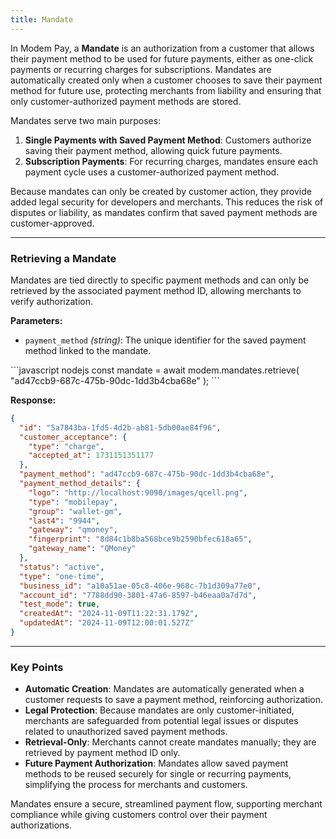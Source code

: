 ```yaml
---
title: Mandate
---
```


In Modem Pay, a **Mandate** is an authorization from a customer that allows their payment method to be used for future payments, either as one-click payments or recurring charges for subscriptions. Mandates are automatically created only when a customer chooses to save their payment method for future use, protecting merchants from liability and ensuring that only customer-authorized payment methods are stored.

Mandates serve two main purposes:
1. **Single Payments with Saved Payment Method**: Customers authorize saving their payment method, allowing quick future payments.
2. **Subscription Payments**: For recurring charges, mandates ensure each payment cycle uses a customer-authorized payment method.

Because mandates can only be created by customer action, they provide added legal security for developers and merchants. This reduces the risk of disputes or liability, as mandates confirm that saved payment methods are customer-approved.

---

### Retrieving a Mandate

Mandates are tied directly to specific payment methods and can only be retrieved by the associated payment method ID, allowing merchants to verify authorization.

**Parameters:**
- `payment_method` *(string)*: The unique identifier for the saved payment method linked to the mandate.

<CodeGroup>
```javascript nodejs
const mandate = await modem.mandates.retrieve(
    "ad47ccb9-687c-475b-90dc-1dd3b4cba68e"
);
```
</CodeGroup>

**Response:**

```json 
{
  "id": "5a7843ba-1fd5-4d2b-ab81-5db00ae84f96",
  "customer_acceptance": {
    "type": "charge",
    "accepted_at": 1731151351177
  },
  "payment_method": "ad47ccb9-687c-475b-90dc-1dd3b4cba68e",
  "payment_method_details": {
    "logo": "http://localhost:9090/images/qcell.png",
    "type": "mobilepay",
    "group": "wallet-gm",
    "last4": "9944",
    "gateway": "qmoney",
    "fingerprint": "8d84c1b8ba568bce9b2590bfec618a65",
    "gateway_name": "QMoney"
  },
  "status": "active",
  "type": "one-time",
  "business_id": "a10a51ae-05c8-406e-968c-7b1d309a77e0",
  "account_id": "7788dd90-3801-47a6-8597-b46eaa0a7d7d",
  "test_mode": true,
  "createdAt": "2024-11-09T11:22:31.179Z",
  "updatedAt": "2024-11-09T12:00:01.527Z"
}
```
---

### Key Points

- **Automatic Creation**: Mandates are automatically generated when a customer requests to save a payment method, reinforcing authorization.
- **Legal Protection**: Because mandates are only customer-initiated, merchants are safeguarded from potential legal issues or disputes related to unauthorized saved payment methods.
- **Retrieval-Only**: Merchants cannot create mandates manually; they are retrieved by payment method ID only.
- **Future Payment Authorization**: Mandates allow saved payment methods to be reused securely for single or recurring payments, simplifying the process for merchants and customers.

Mandates ensure a secure, streamlined payment flow, supporting merchant compliance while giving customers control over their payment authorizations.